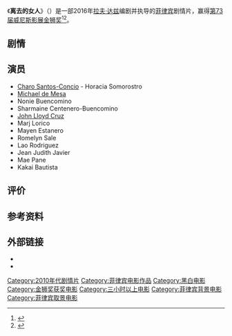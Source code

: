 {{expand|time=2016-09-11T06:20:00+00:00}}
{{Infobox film
| name           = 离去的女人
| original_name  = {{lang|fil|Ang Babaeng Humayo}}
| image          = Ang Babaeng Humayo poster.jpg
| alt            = 
| caption        = 
| film name      = Ang Babaeng Humayo
| director       = [[拉夫·達茲|拉夫·達茲]]
| producer       = <!--As per template usage guidelines "Only producer credits should be included, not executive producers, associate producers, etc."> -->
| writer         = 拉夫·達茲
| screenplay     = 
| story          = 
| based on       = <!-- {{based on|title of the original work|writer of the original work}} -->
| starring       = [[Charo_Santos-Concio|Charo Santos-Concio]]
| narrator       = <!-- or: | narrators = -->
| music          = 
| cinematography = 拉夫·達茲
| editing        = 拉夫·達茲
| studio         = [[Cinema_One_Originals|Cinema One Originals]]<br>Sine Olivia Pilipinas
| distributor    = <!-- or: | distributors = -->
| released       = {{film date|2016|9|9|[[第73屆威尼斯影展|威尼斯影展]]|2016|9|28|菲律賓|df=yes}}
| runtime        = 226分钟<ref>{{cite web|url=http://www.labiennale.org/en/cinema/73rd-festival/line-up/off-sel/venezia73/venezia73.html?nocache=true&currentpage=2|title=Venezia 73|accessdate=11 August 2016|archive-date=2016-11-01|archive-url=https://web.archive.org/web/20161101133457/http://www.labiennale.org/en/cinema/73rd-festival/line-up/off-sel/venezia73/venezia73.html|dead-url=no}}</ref>
| country        = {{PHL}}
| language       = [[菲律宾语|菲律宾语]]
| budget         = 
| gross          = <!--(please use condensed and rounded values, e.g. "£11.6 million" not "£11,586,221")-->
}}
《'''离去的女人'''》（{{lang-fil|'''Ang Babaeng Humayo'''}}）是一部2016年[[拉夫·达兹|拉夫·达兹]]编剧并执导的[[菲律宾|菲律宾]]剧情片，赢得[[第73届威尼斯影展|第73届威尼斯影展]][[金狮奖|金狮奖]]<ref name=deadline>{{cite web|last=Tartaglione|first=Nancy|url=http://deadline.com/2016/07/venice-film-festival-2016-lineup-full-list-1201794095/|title=Venice Film Festival: Lido To Launch Pics From Ford, Gibson, Malick & More As Awards Season Starts To Buzz – Full List|date=28 July 2016|work=Deadline|accessdate=28 July 2016|archive-date=2016-08-26|archive-url=https://web.archive.org/web/20160826001811/http://deadline.com/2016/07/venice-film-festival-2016-lineup-full-list-1201794095/|dead-url=no}}</ref><ref >{{cite web |url=http://news.mtime.com/2016/09/11/1559537.html |language= |title=2016威尼斯电影节闭幕大奖揭晓 |publisher=Mtime时光网 |date=2016-09-11 |accessdate= |archive-url=https://web.archive.org/web/20160914191840/http://news.mtime.com/2016/09/11/1559537.html |archive-date=2016-09-14 |dead-url=yes }}</ref>。

== 剧情 ==

==演员==
*[[Charo_Santos|Charo Santos-Concio]] - Horacia Somorostro
*[[Michael_de_Mesa|Michael de Mesa]]
*Nonie Buencomino
*Sharmaine Centenero-Buencomino
*[[John_Lloyd_Cruz|John Lloyd Cruz]]
*Marj Lorico
*Mayen Estanero
*Romelyn Sale
*Lao Rodriguez
*Jean Judith Javier
*Mae Pane
*Kakai Bautista

== 评价 ==

==参考资料==
{{reflist}}

==外部链接==
* {{IMDb title|5843990}}
* {{douban|26581464}}

{{金獅獎得獎作品}}
{{DEFAULTSORT:Woman Who Left, The}}
[[Category:2010年代剧情片|Category:2010年代剧情片]]
[[Category:菲律宾电影作品|Category:菲律宾电影作品]]
[[Category:黑白电影|Category:黑白电影]]
[[Category:金狮奖获奖电影|Category:金狮奖获奖电影]]
[[Category:三小时以上电影|Category:三小时以上电影]]
[[Category:菲律宾背景电影|Category:菲律宾背景电影]]
[[Category:菲律宾取景电影|Category:菲律宾取景电影]]